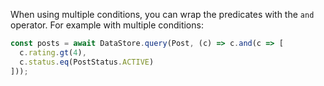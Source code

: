 When using multiple conditions, you can wrap the predicates with the `and` operator. For example with multiple conditions:

```js
const posts = await DataStore.query(Post, (c) => c.and(c => [
  c.rating.gt(4),
  c.status.eq(PostStatus.ACTIVE)
]));
```
